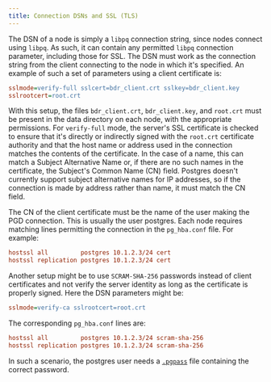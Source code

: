 ```yaml
---
title: Connection DSNs and SSL (TLS)
---
```


The DSN of a node is simply a `libpq` connection string, since nodes connect
using `libpq`. As such, it can contain any permitted `libpq` connection
parameter, including those for SSL. The DSN must work as the
connection string from the client connecting to the node in which it's
specified. An example of such a set of parameters using a client certificate is:

```ini
sslmode=verify-full sslcert=bdr_client.crt sslkey=bdr_client.key
sslrootcert=root.crt
```

With this setup, the files `bdr_client.crt`, `bdr_client.key`, and
`root.crt` must be present in the data directory on each node, with the
appropriate permissions.
For `verify-full` mode, the server's SSL certificate is checked to
ensure that it's directly or indirectly signed with the `root.crt` certificate
authority and that the host name or address used in the connection matches the
contents of the certificate. In the case of a name, this can match a Subject
Alternative Name or, if there are no such names in the certificate, the
Subject's Common Name (CN) field.
Postgres doesn't currently support subject alternative names for IP
addresses, so if the connection is made by address rather than name, it must
match the CN field.

The CN of the client certificate must be the name of the user making the
PGD connection.
This is usually the user postgres. Each node requires matching
lines permitting the connection in the `pg_hba.conf` file. For example:

```ini
hostssl all         postgres 10.1.2.3/24 cert
hostssl replication postgres 10.1.2.3/24 cert
```

Another setup might be to use `SCRAM-SHA-256` passwords instead of client
certificates and not verify the server identity as long as
the certificate is properly signed. Here the DSN parameters might be:

```ini
sslmode=verify-ca sslrootcert=root.crt
```

The corresponding `pg_hba.conf` lines are:

```ini
hostssl all         postgres 10.1.2.3/24 scram-sha-256
hostssl replication postgres 10.1.2.3/24 scram-sha-256
```

In such a scenario, the postgres user needs a [`.pgpass`](https://www.postgresql.org/docs/current/libpq-pgpass.html) file
containing the correct password.